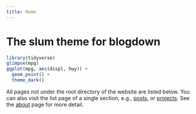 ```yaml
---
title: Home
---
```


# The slum theme for blogdown

```r
library(tidyverse)
glimpse(mpg)
ggplot(mpg, aes(displ, hwy)) + 
  geom_point() + 
  theme_dark() 
```

All pages not under the root directory of the website are listed below. You can also visit the list page of a single section, e.g., [posts](/post/), or [projects](/project/). See the [about](/about/) page for more detail.
